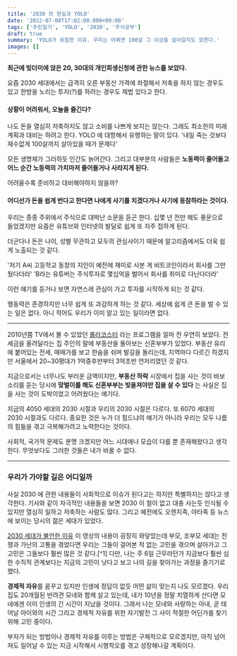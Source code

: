 ```yaml
---
title: '2030 의 현실과 YOLO'
date: '2022-07-08T17:02:00.000+09:00'
tags: ['주린일기', 'YOLO', '2030', '주식공부']
draft: true
summary: 'YOLO가 위험한 이유. 우리는 어쩌면 100살 그 이상을 살아갈지도 모른다.'
images: []
---
```


**최근에 빚더미에 앉은 20, 30대의 개인회생신청에 관한 뉴스를 보았다.**

요즘 2030 세대에서는 급격히 오른 부동산 가격에 좌절해서 저축을 하지 않는 경우도 있고
한방을 노리는 투자(?)를 하려는 경우도 제법 있다고 한다.

#### 상황이 어려워서, 오늘을 즐긴다?
 
 나도 돈을 열심히 저축하지도 않고 소비를 나쁘게 보지는 않는다. 그래도 최소한의 미래 계획과 대비는 하려고 한다.
 YOLO 에 대항해서 유행하는 말이 있다. '내일 죽는 것보다 재수없게 100살까지 살아있을 때가 문제다'
 
 모든 생명체가 그러하듯 인간도 늙어간다. 
 그리고 대부분의 사람들은 **노동력이 줄어들고 어느 순간 노동력의 가치마저 줄어들거나 사라지게 된다.**
 
 어려울수록 준비하고 대비해야하지 않을까?
 
#### 어디선가 돈을 쉽게 번다고 한다면 나에게 사기를 치겠다거나 사기에 동참하라는 것이다.

 우리는 종종 주위에서 주식으로 대박난 소문을 듣곤 한다. 
 십몇 년 전만 해도 풍문으로 들었겠지만 요즘은 유튜브와 인터넷의 발달로 쉽게 또 자주 접하게 된다.

 더군다나 돈은 나이, 성별 무관하고 모두의 관심사이기 때문에 알고리즘에서도 더욱 쉽게 노출되는 것 같다.

 '저기 A씨 고등학교 동창의 지인이 예전에 재미로 사본 게 비트코인이라서 회사를 그만뒀다더라'
 'B라는 유튜버는 주식투자로 몇십억을 벌어서 회사를 취미로 다닌다더라' 

 이런 얘기를 듣거나 보면 자연스레 관심이 가고 투자를 시작하게 되는 것 같다.
 
 행동력은 존경하지만 너무 쉽게 또 과감하게 하는 것 같다.
 세상에 쉽게 큰 돈을 벌 수 있는 일은 없다. 아니 적어도 우리가 이미 알고 있는 일이라면 없다.
 
---

 2010년쯤 TV에서 볼 수 있었던 [롤러코스터](https://youtu.be/Y4sJb6Cu_QE) 라는 프로그램을 얼마 전 우연히 보았다.
 전세금을 올려달라는 집 주인의 말에 부동산을 돌아보는 신혼부부가 있었다.
 부동산 유리에 붙어있는 전세, 매매가를 보고 한숨을 쉬며 발길을 돌리는데, 
 지역마다 다르긴 하겠지만 서울에서 20~30평대가 1억중후반부터 3억초반 언저리였던 것 같다.
 
 지금으로서는 너무나도 부러운 금액이지만, **부동산 하락** 시장에서 집을 사는 것이 바보 소리를 듣는 당시에 **맞벌이를 해도 신혼부부는 빚을져야만 집을 살 수 있다** 는 사실은 집을 사는 것이 도박이었고 어려웠다는 얘기다.
 
 지금의 4050 세대의 2030 시절과 우리의 2030 시절은 다르다. 또 6070 세대의 2030 시절과도 다르다.
 중요한 것은 누가 더 힘드냐의 얘기가 아니라 우리는 모두 나름의 힘듦을 겪고 극복해가려고 노력한다는 것이다. 
 
 사회적, 국가적 문제도 분명 크겠지만 어느 시대에나 모습이 다를 뿐 존재해왔다고 생각한다.
 무엇보다도 그러한 것들은 내가 바꿀 수 없다.

---

### 우리가 가야할 길은 어디일까
 사실 2030 에 관한 내용들이 사회적으로 이슈가 된다고는 하지만 특별하지는 않다고 생각한다.
 기사와 같이 자극적인 내용들을 보면 2030 이 철이 없고 대충 사는듯 인식될 수 있지만 열심히 일하고 저축하는 사람도 많다.
 그리고 예전에도 오렌지족, 야타족 등 뉴스에 보이는 당시의 젊은 세대가 있었다.
 
 [2030 세대가 불안한 이유](https://youtu.be/c-CWRwOyD3M)
 이 영상의 내용이 굉장히 와닿았는데 부모, 조부모 세대는 전쟁과 가난의 고통을 겪었다면 우리는 그들이 걸어본 적 없는 고민을 겪으며 살아가고 그 고민은 그들보다 훨씬 많은 것 같다.[^1] 다만, 나는 주 6일 근무라던가 지금보다 훨씬 심한 수직적 관계보다는 지금의 고민이 낫다고 보고 나의 길을 찾아가는 과정을 즐기기로 했다.
 
 **경제적 자유**를 꿈꾸고 있지만 인생에 정답이 없듯 어떤 삶이 맞는지 나도 모르겠다.
 우리집도 20개월된 반려견 모네와 함께 살고 있는데, 내가 10년을 정말 치열하게 산다면 모네에겐 이미 인생의 긴 시간이 지났을 것이다. 그래서 나는 모네와 사랑하는 아내, 곧 태어날 아이와의 시간 그리고 경제적 자유를 위한 자기발전 그 사이 적절한 어딘가를 찾기 위해 고민 중이다.

 부자가 되는 방법이나 경제적 자유를 이루는 방법은 구체적으로 모르겠지만,
 아직 넘어져도 일어날 수 있는 지금 시작해서 시행착오를 겪고 성장해나갈 계획이다.
 
